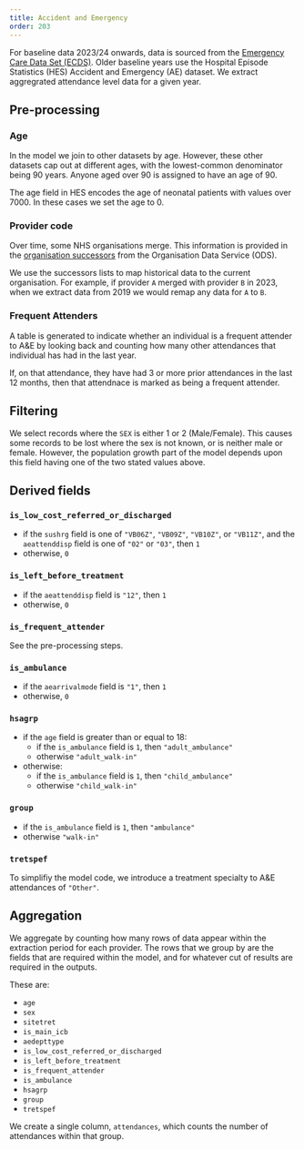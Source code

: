 ```yaml
---
title: Accident and Emergency
order: 203
---
```


For baseline data 2023/24 onwards, data is sourced from the [Emergency Care Data Set (ECDS)](https://digital.nhs.uk/data-and-information/data-collections-and-data-sets/data-sets/emergency-care-data-set-ecds). Older baseline years use the Hospital Episode Statistics (HES) Accident and Emergency (AE) dataset. We extract aggregrated attendance level data for a given year.

## Pre-processing

### Age

In the model we join to other datasets by age. However, these other datasets cap out at different ages, with the
lowest-common denominator being 90 years.
Anyone aged over 90 is assigned to have an age of 90.

The age field in HES encodes the age of neonatal patients with values over 7000.
In these cases we set the age to 0.

### Provider code

Over time, some NHS organisations merge.
This information is provided in the [organisation successors][ods_succ] from the Organisation Data Service (ODS).

[ods_succ]: https://digital.nhs.uk/services/organisation-data-service/export-data-files/csv-downloads/miscellaneous

We use the successors lists to map historical data to the current organisation.
For example, if provider `A` merged with provider `B` in 2023, when we extract data from 2019 we would remap any data
for `A` to `B`.

### Frequent Attenders

A table is generated to indicate whether an individual is a frequent attender to A&E by looking back and counting how many other attendances that individual has had in the last year.

If, on that attendance, they have had 3 or more prior attendances in the last 12 months, then that attendnace is marked as being a frequent attender.

## Filtering

We select records where the `SEX` is either 1 or 2 (Male/Female). This causes some records to be lost where the sex is
not known, or is neither male or female. However, the population growth part of the model depends upon this field having
one of the two stated values above.

## Derived fields

### `is_low_cost_referred_or_discharged`

- if the `sushrg` field is one of `"VB06Z"`, `"VB09Z"`, `"VB10Z"`, or `"VB11Z"`, and the `aeattenddisp` field is one of `"02"` or `"03"`, then `1`
- otherwise, `0`

### `is_left_before_treatment`
    
- if the `aeattenddisp` field is `"12"`, then `1`
- otherwise, `0`

### `is_frequent_attender`

See the pre-processing steps.

### `is_ambulance`

- if the `aearrivalmode` field is `"1"`, then `1`
- otherwise, `0`

### `hsagrp`

- if the `age` field is greater than or equal to 18:
  - if the `is_ambulance` field is `1`, then `"adult_ambulance"`
  - otherwise `"adult_walk-in"`
- otherwise:
  - if the `is_ambulance` field is `1`, then `"child_ambulance"`
  - otherwise `"child_walk-in"`
  
### `group`

- if the `is_ambulance` field is `1`, then `"ambulance"`
- otherwise `"walk-in"`

### `tretspef`

To simplifiy the model code, we introduce a treatment specialty to A&E attendances of `"Other"`.

## Aggregation

We aggregate by counting how many rows of data appear within the extraction period for each provider.
The rows that we group by are the fields that are required within the model, and for whatever cut of results are required in the outputs.

These are:

- `age`
- `sex`
- `sitetret`
- `is_main_icb`
- `aedepttype`
- `is_low_cost_referred_or_discharged`
- `is_left_before_treatment`
- `is_frequent_attender`
- `is_ambulance`
- `hsagrp`
- `group`
- `tretspef`

We create a single column, `attendances`, which counts the number of attendances within that group.
